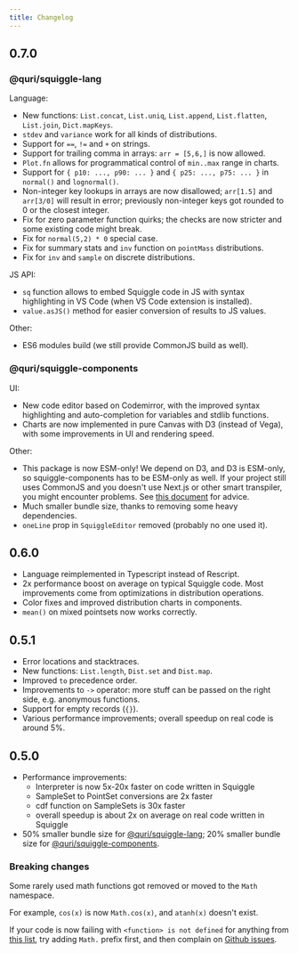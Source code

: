 ```yaml
---
title: Changelog
---
```


## 0.7.0

### @quri/squiggle-lang

Language:

- New functions: `List.concat`, `List.uniq`, `List.append`, `List.flatten`, `List.join`, `Dict.mapKeys`.
- `stdev` and `variance` work for all kinds of distributions.
- Support for `==`, `!=` and `+` on strings.
- Support for trailing comma in arrays: `arr = [5,6,]` is now allowed.
- `Plot.fn` allows for programmatical control of `min..max` range in charts.
- Support for `{ p10: ..., p90: ... }` and `{ p25: ..., p75: ... }` in `normal()` and `lognormal()`.
- Non-integer key lookups in arrays are now disallowed; `arr[1.5]` and `arr[3/0]` will result in error; previously non-integer keys got rounded to 0 or the closest integer.
- Fix for zero parameter function quirks; the checks are now stricter and some existing code might break.
- Fix for `normal(5,2) * 0` special case.
- Fix for summary stats and `inv` function on `pointMass` distributions.
- Fix for `inv` and `sample` on discrete distributions.

JS API:

- `sq` function allows to embed Squiggle code in JS with syntax highlighting in VS Code (when VS Code extension is installed).
- `value.asJS()` method for easier conversion of results to JS values.

Other:

- ES6 modules build (we still provide CommonJS build as well).

### @quri/squiggle-components

UI:

- New code editor based on Codemirror, with the improved syntax highlighting and auto-completion for variables and stdlib functions.
- Charts are now implemented in pure Canvas with D3 (instead of Vega), with some improvements in UI and rendering speed.

Other:

- This package is now ESM-only! We depend on D3, and D3 is ESM-only, so squiggle-components has to be ESM-only as well. If your project still uses CommonJS and you doesn't use Next.js or other smart transpiler, you might encounter problems. See [this document](https://gist.github.com/sindresorhus/a39789f98801d908bbc7ff3ecc99d99c) for advice.
- Much smaller bundle size, thanks to removing some heavy dependencies.
- `oneLine` prop in `SquiggleEditor` removed (probably no one used it).

## 0.6.0

- Language reimplemented in Typescript instead of Rescript.
- 2x performance boost on average on typical Squiggle code. Most improvements come from optimizations in distribution operations.
- Color fixes and improved distribution charts in components.
- `mean()` on mixed pointsets now works correctly.

## 0.5.1

- Error locations and stacktraces.
- New functions: `List.length`, `Dist.set` and `Dist.map`.
- Improved `to` precedence order.
- Improvements to `->` operator: more stuff can be passed on the right side, e.g. anonymous functions.
- Support for empty records (`{}`).
- Various performance improvements; overall speedup on real code is around 5%.

## 0.5.0

- Performance improvements:
  - Interpreter is now 5x-20x faster on code written in Squiggle
  - SampleSet to PointSet conversions are 2x faster
  - cdf function on SampleSets is 30x faster
  - overall speedup is about 2x on average on real code written in Squiggle
- 50% smaller bundle size for [@quri/squiggle-lang](https://www.npmjs.com/package/@quri/squiggle-lang); 20% smaller bundle size for [@quri/squiggle-components](https://www.npmjs.com/package/@quri/squiggle-components).

### Breaking changes

Some rarely used math functions got removed or moved to the `Math` namespace.

For example, `cos(x)` is now `Math.cos(x)`, and `atanh(x)` doesn't exist.

If your code is now failing with `<function> is not defined` for anything from [this list](https://mathjs.org/docs/reference/functions.html), try adding `Math.` prefix first, and then complain on [Github issues](https://github.com/quantified-uncertainty/squiggle/issues).
